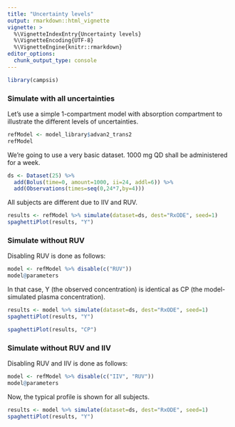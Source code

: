 ```yaml
---
title: "Uncertainty levels"
output: rmarkdown::html_vignette
vignette: >
  %\VignetteIndexEntry{Uncertainty levels}
  %\VignetteEncoding{UTF-8}
  %\VignetteEngine{knitr::rmarkdown}
editor_options: 
  chunk_output_type: console
---
```


```r
library(campsis)
```

### Simulate with all uncertainties

Let's use a simple 1-compartment model with absorption compartment to illustrate the different levels of uncertainties.

```r
refModel <- model_library$advan2_trans2
refModel
```

We're going to use a very basic dataset. 1000 mg QD shall be administered for a week.

```r
ds <- Dataset(25) %>%
  add(Bolus(time=0, amount=1000, ii=24, addl=6)) %>%
  add(Observations(times=seq(0,24*7,by=4)))
```

All subjects are different due to IIV and RUV.

```r
results <- refModel %>% simulate(dataset=ds, dest="RxODE", seed=1)
spaghettiPlot(results, "Y")
```

### Simulate without RUV

Disabling RUV is done as follows:

```r
model <- refModel %>% disable(c("RUV"))
model@parameters
```

In that case, Y (the observed concentration) is identical as CP (the model-simulated plasma concentration).

```r
results <- model %>% simulate(dataset=ds, dest="RxODE", seed=1)
spaghettiPlot(results, "Y")
```

```r
spaghettiPlot(results, "CP")
```

### Simulate without RUV and IIV

Disabling RUV and IIV is done as follows:

```r
model <- refModel %>% disable(c("IIV", "RUV"))
model@parameters
```

Now, the typical profile is shown for all subjects.

```r
results <- model %>% simulate(dataset=ds, dest="RxODE", seed=1)
spaghettiPlot(results, "Y")
```
